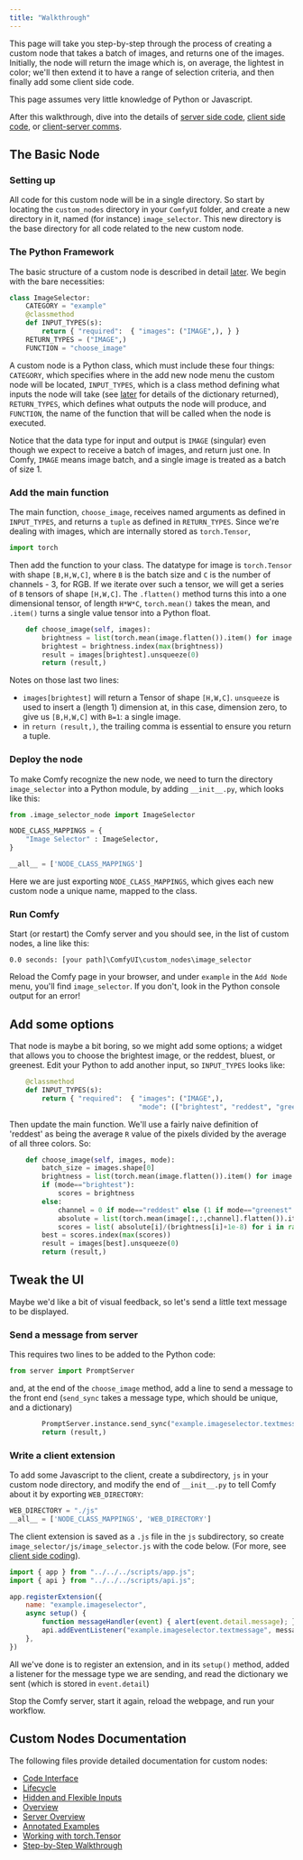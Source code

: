 ```yaml
---
title: "Walkthrough"
---
```


This page will take you step-by-step through the process of creating a custom node 
that takes a batch of images, and returns one of the images. Initially, the node
will return the image which is, on average, the lightest in color; we'll then extend
it to have a range of selection criteria, and then finally add some client side code.

This page assumes very little knowledge of Python or Javascript.

After this walkthrough, dive into the details of [server side code](./custom_node_server_overview), 
[client side code](./custom_node_server_overview), or [client-server comms](./comms_overview).

## The Basic Node

### Setting up 

All code for this custom node will be in a single directory. So start by locating the 
`custom_nodes` directory in your `ComfyUI` folder, and create a new directory in it,
named (for instance) `image_selector`. This new directory is the base directory for all 
code related to the new custom node.

### The Python Framework

The basic structure of a custom node is described in detail [later](./custom_node_server_overview).
We begin with the bare necessities:

```Python
class ImageSelector:
    CATEGORY = "example"
    @classmethod    
    def INPUT_TYPES(s):
        return { "required":  { "images": ("IMAGE",), } }
    RETURN_TYPES = ("IMAGE",)
    FUNCTION = "choose_image"
```

A custom node is a Python class, which must include these four things: `CATEGORY`, 
which specifies where in the add new node menu the custom node will be located, 
`INPUT_TYPES`, which is a class method defining what inputs the node will take
(see [later](./custom_node_server_overview#input-types) for details of the dictionary returned),
`RETURN_TYPES`, which defines what outputs the node will produce, and `FUNCTION`, the name
of the function that will be called when the node is executed.

<Tip>Notice that the data type for input and output is `IMAGE` (singular) even though 
we expect to receive a batch of images, and return just one. In Comfy, `IMAGE` means
image batch, and a single image is treated as a batch of size 1.</Tip>

### Add the main function

The main function, `choose_image`, receives named arguments as defined in `INPUT_TYPES`, and
returns a `tuple` as defined in `RETURN_TYPES`. Since we're dealing with images, which are internally
stored as `torch.Tensor`, 

```Python
import torch
```

Then add the function to your class. The datatype for image is `torch.Tensor` with shape `[B,H,W,C]`,
where `B` is the batch size and `C` is the number of channels - 3, for RGB. If we iterate over such
a tensor, we will get a series of `B` tensors of shape `[H,W,C]`. The `.flatten()` method turns 
this into a one dimensional tensor, of length `H*W*C`, `torch.mean()` takes the mean, and `.item()`
turns a single value tensor into a Python float. 

```Python
    def choose_image(self, images):
        brightness = list(torch.mean(image.flatten()).item() for image in images)
        brightest = brightness.index(max(brightness))
        result = images[brightest].unsqueeze(0)
        return (result,)
```

Notes on those last two lines: 

- `images[brightest]` will return a Tensor of shape `[H,W,C]`. `unsqueeze` is used to insert a (length 1) dimension at, in this case, dimension zero, to give 
us `[B,H,W,C]` with `B=1`: a single image.
- in `return (result,)`, the trailing comma is essential to ensure you return a tuple.

### Deploy the node

To make Comfy recognize the new node, we need to turn the directory `image_selector` into a Python module,
by adding `__init__.py`, which looks like this:

```Python
from .image_selector_node import ImageSelector

NODE_CLASS_MAPPINGS = {
    "Image Selector" : ImageSelector,
}

__all__ = ['NODE_CLASS_MAPPINGS']
```

Here we are just exporting `NODE_CLASS_MAPPINGS`, 
which gives each new custom node a unique name, mapped to the class.

### Run Comfy

Start (or restart) the Comfy server and you should see, in the list of custom nodes, a line like this:

```
0.0 seconds: [your path]\ComfyUI\custom_nodes\image_selector

```

Reload the Comfy page in your browser, and under `example` in the `Add Node` menu, you'll find `image_selector`.
If you don't, look in the Python console output for an error!

## Add some options

That node is maybe a bit boring, so we might add some options; a widget that allows you to 
choose the brightest image, or the reddest, bluest, or greenest. Edit your Python to add another input,
so `INPUT_TYPES` looks like:

```Python
    @classmethod    
    def INPUT_TYPES(s):
        return { "required":  { "images": ("IMAGE",), 
                                "mode": (["brightest", "reddest", "greenest", "bluest"],)} }
```

Then update the main function. We'll use a fairly naive definition of 'reddest' as being the average
`R` value of the pixels divided by the average of all three colors. So:

```Python
    def choose_image(self, images, mode):
        batch_size = images.shape[0]
        brightness = list(torch.mean(image.flatten()).item() for image in images)
        if (mode=="brightest"):
            scores = brightness
        else:
            channel = 0 if mode=="reddest" else (1 if mode=="greenest" else 2)
            absolute = list(torch.mean(image[:,:,channel].flatten()).item() for image in images)
            scores = list( absolute[i]/(brightness[i]+1e-8) for i in range(batch_size) )
        best = scores.index(max(scores))
        result = images[best].unsqueeze(0)
        return (result,)
```

## Tweak the UI

Maybe we'd like a bit of visual feedback, so let's send a little text message to be displayed.

### Send a message from server

This requires two lines to be added to the Python code:

```Python
from server import PromptServer
```

and, at the end of the `choose_image` method, add a line to send a message to the front end (`send_sync` takes a message
type, which should be unique, and a dictionary)

```Python
        PromptServer.instance.send_sync("example.imageselector.textmessage", {"message":f"Picked image {best+1}"})
        return (result,)
```

### Write a client extension

To add some Javascript to the client, create a subdirectory, `js` in your custom node directory, and modify the end of `__init__.py` 
to tell Comfy about it by exporting `WEB_DIRECTORY`:

```Python
WEB_DIRECTORY = "./js"
__all__ = ['NODE_CLASS_MAPPINGS', 'WEB_DIRECTORY']
```

The client extension is saved as a `.js` file in the `js` subdirectory, so create `image_selector/js/image_selector.js` with the 
code below. (For more, see [client side coding](./javascript_overview)).

```Javascript
import { app } from "../../../scripts/app.js";
import { api } from "../../../scripts/api.js";

app.registerExtension({
	name: "example.imageselector",
    async setup() {
        function messageHandler(event) { alert(event.detail.message); }
        api.addEventListener("example.imageselector.textmessage", messageHandler);
    },
})
```

All we've done is to register an extension, and in its `setup()` method, added a listener for the message type we are sending,
and read the dictionary we sent (which is stored in `event.detail`)

Stop the Comfy server, start it again, reload the webpage, and run your workflow.

## Custom Nodes Documentation

The following files provide detailed documentation for custom nodes:

- [Code Interface](essentials/custom_node_interface.mdx)
- [Lifecycle](essentials/custom_node_lifecycle.mdx)
- [Hidden and Flexible Inputs](essentials/custom_node_more_on_inputs.mdx)
- [Overview](essentials/custom_node_overview.mdx)
- [Server Overview](essentials/custom_node_server_overview.mdx)
- [Annotated Examples](essentials/custom_node_snippets.mdx)
- [Working with torch.Tensor](essentials/custom_node_tensors.mdx)
- [Step-by-Step Walkthrough](essentials/custom_node_walkthrough.mdx)
